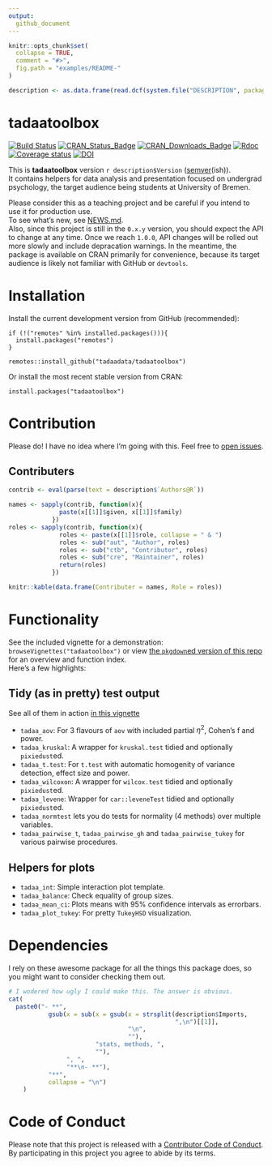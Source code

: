 ```yaml
---
output:
  github_document
---
```


<!-- README.md is generated from README.Rmd. Please edit that file -->

```r
knitr::opts_chunk$set(
  collapse = TRUE,
  comment = "#>",
  fig.path = "examples/README-"
)

description <- as.data.frame(read.dcf(system.file("DESCRIPTION", package = "tadaatoolbox")), stringsAsFactors = F)
```

# tadaatoolbox   

[![Build Status](https://travis-ci.org/tadaadata/tadaatoolbox.svg)](https://travis-ci.org/tadaadata/tadaatoolbox)
[![CRAN_Status_Badge](https://www.r-pkg.org/badges/version-ago/tadaatoolbox)](https://cran.r-project.org/package=tadaatoolbox)
[![CRAN_Downloads_Badge](https://cranlogs.r-pkg.org/badges/tadaatoolbox)](https://cran.r-project.org/package=tadaatoolbox)
[![Rdoc](http://www.rdocumentation.org/badges/version/tadaatoolbox)](http://www.rdocumentation.org/packages/tadaatoolbox)
[![Coverage status](https://codecov.io/gh/tadaadata/tadaatoolbox/branch/master/graph/badge.svg)](https://codecov.io/github/tadaadata/tadaatoolbox?branch=master)
[![DOI](https://zenodo.org/badge/48081989.svg)](https://zenodo.org/badge/latestdoi/48081989)


This is **tadaatoolbox** version ``r description$Version`` ([semver](http://semver.org/)(ish)).<br />
It contains helpers for data analysis and presentation focused on undergrad psychology, the target audience being students at University of Bremen. 

Please consider this as a teaching project and be careful if you intend to use it for production use.<br />
To see what's new, see [NEWS.md](https://github.com/tadaadata/tadaatoolbox/blob/master/NEWS.md).  
Also, since this project is still in the `0.x.y` version, you should expect the API to change at any time. Once we reach `1.0.0`, API changes will be rolled out more slowly and include depracation warnings. In the meantime, the package is available on CRAN primarily for convenience, because its target audience is likely not familiar with GitHub or `devtools`.

# Installation

Install the current development version from GitHub (recommended):

```
if (!("remotes" %in% installed.packages())){
  install.packages("remotes")
}

remotes::install_github("tadaadata/tadaatoolbox")
```

Or install the most recent stable version from CRAN:

```
install.packages("tadaatoolbox")
```

# Contribution

Please do! I have no idea where I'm going with this. Feel free to [open issues](https://github.com/tadaadata/tadaatoolbox/issues).

## Contributers

```r
contrib <- eval(parse(text = description$`Authors@R`))

names <- sapply(contrib, function(x){
              paste(x[[1]]$given, x[[1]]$family)
            }) 
roles <- sapply(contrib, function(x){
              roles <- paste(x[[1]]$role, collapse = " & ")
              roles <- sub("aut", "Author", roles)
              roles <- sub("ctb", "Contributor", roles)
              roles <- sub("cre", "Maintainer", roles)
              return(roles)
            }) 

knitr::kable(data.frame(Contributer = names, Role = roles))
```

# Functionality

See the included vignette for a demonstration: `browseVignettes("tadaatoolbox")` or view [the `pkgdown`ed version of this repo](http://tadaatoolbox.tadaa-data.de/) for an overview and function index.  
Here's a few highlights:

## Tidy (as in pretty) test output

See all of them in action [in this vignette](http://tadaatoolbox.tadaa-data.de/articles/test_output.html)

* `tadaa_aov`: For 3 flavours of `aov` with included partial $\eta^2$, Cohen's f and power.
* `tadaa_kruskal`: A wrapper for `kruskal.test` tidied and optionally `pixiedust`ed.
* `tadaa_t.test`: For `t.test` with automatic homogenity of variance detection, effect size and power.
* `tadaa_wilcoxon`: A wrapper for `wilcox.test` tidied and optionally `pixiedust`ed.
* `tadaa_levene`: Wrapper for `car::leveneTest` tidied and optionally `pixiedust`ed.
* `tadaa_normtest` lets you do tests for normality (4 methods) over multiple variables.
* `tadaa_pairwise_t`, `tadaa_pairwise_gh` and `tadaa_pairwise_tukey` for various pairwise procedures.

## Helpers for plots

* `tadaa_int`: Simple interaction plot template.
* `tadaa_balance`: Check equality of group sizes.
* `tadaa_mean_ci`: Plots means with 95% confidence intervals as errorbars.
* `tadaa_plot_tukey`: For pretty `TukeyHSD` visualization.

# Dependencies

I rely on these awesome package for all the things this package does, so you might want to consider checking them out.

```r
# I wodered how ugly I could make this. The answer is obvious.
cat(
  paste0("- **", 
           gsub(x = sub(x = gsub(x = strsplit(description$Imports, 
                                              ",\n")[[1]], 
                                 "\n", 
                                 ""), 
                        "stats, methods, ", 
                        ""), 
                ", ", 
                "**\n- **"), 
           "**", 
           collapse = "\n")
    )
```

# Code of Conduct

Please note that this project is released with a [Contributor Code of Conduct](CONDUCT.md). By participating in this project you agree to abide by its terms.
